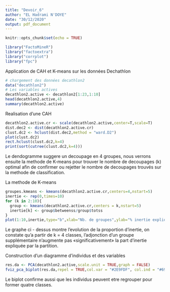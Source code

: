 ```yaml
---
title: "Devoir_6"
author: "EL Hadrami N'DOYE"
date: "30/12/2020"
output: pdf_document
---
```


```r
knitr::opts_chunk$set(echo = TRUE)
```

```r
library("FactoMineR")
library("factoextra")
library("corrplot")
library("fpc")
```

$\text{Application de CAH et K-means sur les données Dechathlon}$

```r
# chargement des données decathlon2
data("decathlon2")
# Les variables actives
decathlon2.active <- decathlon2[1:23,1:10]
head(decathlon2.active,4)
summary(decathlon2.active)
```

$\text{Realisation d'une CAH}$

```r
decathlon2.active.cr <- scale(decathlon2.active,center=T,scale=T)
dist.dec2 <- dist(decathlon2.active.cr)
clust.dc2 <- hclust(dist.dec2,method = "ward.D2")
plot(clust.dc2)
rect.hclust(clust.dc2,k=4)
print(sort(cutree(clust.dc2,k=4)))
```

Le dendogramme suggere un decoupage en 4 groupes, nous verrons ensuite la methode de K-means pour trouver le nombre de decoupages (k) optimal afin de confirmer ou rejetter le nombre de decoupages trouvés sur la methode de classification.

$\text{La methode de K-means}$

```r
groupes.kmeans <- kmeans(decathlon2.active.cr,centers=4,nstart=5)
inertie <- rep(0,times=10)
for (k in 2:10){
  group <- kmeans(decathlon2.active.cr,centers = k,nstart=5)
  inertie[k] <- group$betweenss/group$totss
}
plot(1:10,inertie,type="b",xlab="Nb. de groupes",ylab="% inertie expliquée")
```

Le graphe ci - dessus montre l'evolution de la proportion d’inertie, on constate qu'a partir de k = 4 classes, l’adjonction d’un groupe supplémentaire n’augmente pas «significativement» la part d’inertie expliquée par la partition.

$\text{Construction d'un diagramme d'individus et des variables}$

```r
res.da <- PCA(decathlon2.active,scale.unit = TRUE,graph = FALSE)
fviz_pca_biplot(res.da,repel = TRUE,col.var = "#2E9FDF", col.ind = "#696969")
```

Le biplot confirme  aussi que les individus peuvent etre regrouper pour former quatre classes. 